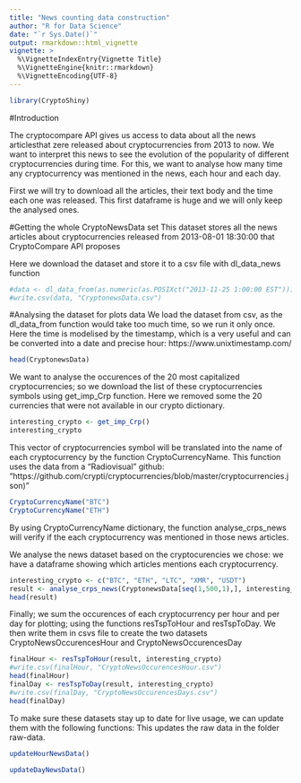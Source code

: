 ```yaml
---
title: "News counting data construction"
author: "R for Data Science"
date: "`r Sys.Date()`"
output: rmarkdown::html_vignette
vignette: >
  %\VignetteIndexEntry{Vignette Title}
  %\VignetteEngine{knitr::rmarkdown}
  %\VignetteEncoding{UTF-8}
---
```


```r
library(CryptoShiny)
```

#Introduction

The cryptocompare API gives us access to data about all the news articlesthat zere released about cryptocurrencies from 2013 to now.
We want to interpret this news to see the evolution of the popularity of different cryptocurrencies during time.
For this, we want to analyse how many time any cryptocurrency was mentioned in the news, each hour and each day.

First we will try to download all the articles, their text body and the time each one was released. This first dataframe is huge and we will only keep the analysed ones.

#Getting the whole CryptoNewsData set 
This dataset stores all the news articles about cryptocurrencies released from 2013-08-01 18:30:00 that CryptoCompare API proposes

Here we download the dataset and store it to a csv file with dl_data_news function
```r
#data <- dl_data_from(as.numeric(as.POSIXct("2013-11-25 1:00:00 EST")))
#write.csv(data, "CryptonewsData.csv")
```

#Analysing the dataset for plots data
We load the dataset from csv, as the dl_data_from function would take too much time, so we run it only once.
Here the time is modelised by the timestamp, which is a very useful and can be converted into a date and precise hour: https://www.unixtimestamp.com/

```r
head(CryptonewsData)
```

We want to analyse the occurences of the 20 most capitalized cryptocurrencies; so we download the list of these cryptocurrencies symbols using get_imp_Crp function.
Here we removed some the 20 currencies that were not available in our crypto dictionary.
```r
interesting_crypto <- get_imp_Crp()
interesting_crypto
```
This vector of cryptocurrencies symbol will be translated into the name of each cryptocurrency by the function CryptoCurrencyName.
This function uses the data from a "Radiovisual" github: "https://github.com/crypti/cryptocurrencies/blob/master/cryptocurrencies.json)"
```r
CryptoCurrencyName("BTC")
CryptoCurrencyName("ETH")
```
By using CryptoCurrencyName dictionary, the function analyse_crps_news will verify if the each cryptocurrency was mentioned in those news articles.

We analyse the news dataset based on the cryptocurencies we chose: we have a dataframe showing which articles mentions each cryptocurrency.
```r
interesting_crypto <- c("BTC", "ETH", "LTC", "XMR", "USDT")
result <- analyse_crps_news(CryptonewsData[seq(1,500,1),], interesting_crypto)
head(result)
```

Finally; we sum the occurences of each cryptocurrency per hour and per day for plotting; using the functions resTspToHour and resTspToDay.
We then write them in csvs file to create the two datasets CryptoNewsOccurencesHour and CryptoNewsOccurencesDay
```r
finalHour <- resTspToHour(result, interesting_crypto)
#write.csv(finalHour, "CryptoNewsOccurencesHour.csv")
head(finalHour)
finalDay <- resTspToDay(result, interesting_crypto)
#write.csv(finalDay, "CryptoNewsOccurencesDays.csv")
head(finalDay)
```

To make sure these datasets stay up to date for live usage, we can update them with the following functions: This updates the raw data in the folder raw-data.

```r
updateHourNewsData()
```

```r
updateDayNewsData()
```


